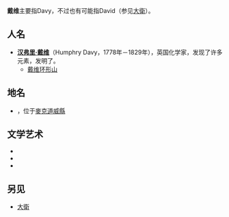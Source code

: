 '''戴维'''主要指Davy，不过也有可能指David（参见[[大衛|大衛]]）。

==人名==
* '''[[汉弗里·戴维|汉弗里·戴维]]'''（Humphry Davy，1778年－1829年），英国化学家，发现了许多元素，发明了{{le|戴维灯|Davy lamp}}。
** [[戴维环形山|戴维环形山]]

==地名==
* {{le|戴维镇 (西弗吉尼亚州)|Davy, West Virginia}}，位于[[麥克道威縣_(西維吉尼亞州)|麥克道威縣]]

==文学艺术==
* {{le|戴维 (小说)|Davy (novel)}}
* {{le|戴维 (电影)|Davy (film)}}
* {{le|戴维 (专辑)|Davy (album)}}

==另见==
* [[大衛|大衛]]

{{disambig|cat=二字译名消歧义}}